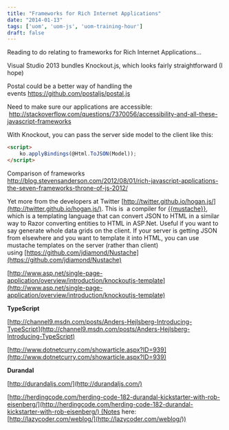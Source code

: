 ```yaml
---
title: "Frameworks for Rich Internet Applications"
date: "2014-01-13"
tags: ['uom', 'uom-js', 'uom-training-hour']
draft: false
---
```


Reading to do relating to frameworks for Rich Internet Applications…

Visual Studio 2013 bundles Knockout.js, which looks fairly straightforward (I hope)

Postal could be a better way of handling the events https://github.com/postaljs/postal.js

Need to make sure our applications are accessible:  http://stackoverflow.com/questions/7370056/accessibility-and-all-these-javascript-frameworks

With Knockout, you can pass the server side model to the client like this:

```HTML
<script>
    ko.applyBindings(@Html.ToJSON(Model));
</script>
```

Comparison of frameworks  
http://blog.stevensanderson.com/2012/08/01/rich-javascript-applications-the-seven-frameworks-throne-of-js-2012/

Yet more from the developers at Twitter [http://twitter.github.io/hogan.js/](http://twitter.github.io/hogan.js/). This is  a compiler for [\{\{mustache\}\}](http://mustache.github.io/), which is a templating language that can convert JSON to HTML in a similar way to Razor converting entities to HTML in ASP.Net. Useful if you want to say generate whole data grids on the client. If your server is getting JSON from elsewhere and you want to template it into HTML, you can use mustache templates on the server (rather than client) using [https://github.com/jdiamond/Nustache](https://github.com/jdiamond/Nustache)

[http://www.asp.net/single-page-application/overview/introduction/knockoutjs-template](http://www.asp.net/single-page-application/overview/introduction/knockoutjs-template)

**TypeScript**

[http://channel9.msdn.com/posts/Anders-Hejlsberg-Introducing-TypeScript](http://channel9.msdn.com/posts/Anders-Hejlsberg-Introducing-TypeScript)

[http://www.dotnetcurry.com/showarticle.aspx?ID=939](http://www.dotnetcurry.com/showarticle.aspx?ID=939)

**Durandal**

[http://durandaljs.com/](http://durandaljs.com/)

[http://herdingcode.com/herding-code-182-durandal-kickstarter-with-rob-eisenberg/](http://herdingcode.com/herding-code-182-durandal-kickstarter-with-rob-eisenberg/) (Notes here: [http://lazycoder.com/weblog/](http://lazycoder.com/weblog/))
